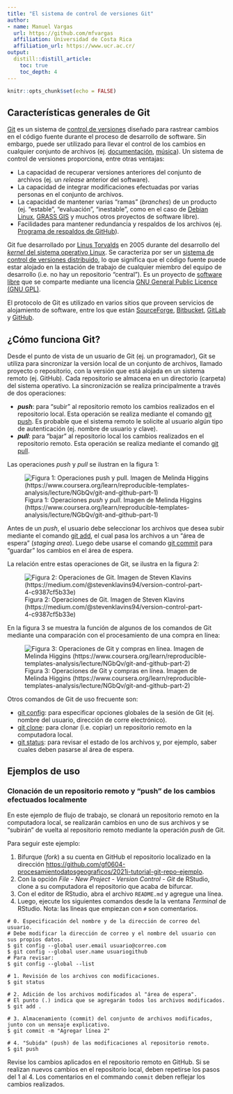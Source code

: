 ```yaml
---
title: "El sistema de control de versiones Git"
author: 
- name: Manuel Vargas
  url: https://github.com/mfvargas
  affiliation: Universidad de Costa Rica
  affiliation_url: https://www.ucr.ac.cr/
output: 
  distill::distill_article:
    toc: true
    toc_depth: 4
---
```


```r
knitr::opts_chunk$set(echo = FALSE)
```

## Características generales de Git
[Git](https://git-scm.com/) es un sistema de [control de versiones](https://en.wikipedia.org/wiki/Version_control) diseñado para rastrear cambios en el código fuente durante el proceso de desarrollo de software. Sin embargo, puede ser utilizado para llevar el control de los cambios en cualquier conjunto de archivos (ej. [documentación](https://guides.github.com/features/wikis/), [música](https://techcrunch.com/2013/10/09/splice-music/)). Un sistema de control de versiones proporciona, entre otras ventajas:

* La capacidad de recuperar versiones anteriores del conjunto de archivos (ej. un _release_ anterior del software).
* La capacidad de integrar modificaciones efectuadas por varias personas en el conjunto de archivos.
* La capacidad de mantener varias "ramas" (_branches_) de un producto (ej. "estable", "evaluación", "inestable", como en el caso de [Debian Linux](https://www.debian.org/releases/), [GRASS GIS](https://grass.osgeo.org/download/software/sources/) y muchos otros proyectos de software libre).
* Facilidades para mantener redundancia y respaldos de los archivos (ej. [Programa de respaldos de GitHub](https://archiveprogram.github.com/)).

Git fue desarrollado por [Linus Torvalds](https://en.wikipedia.org/wiki/Linus_Torvalds) en 2005 durante del desarrollo del [_kernel_ del sistema operativo Linux](https://en.wikipedia.org/wiki/Linux_kernel). Se caracteriza por ser un [sistema de control de versiones distribuido](https://en.wikipedia.org/wiki/Distributed_version_control), lo que significa que el código fuente puede estar alojado en la estación de trabajo de cualquier miembro del equipo de desarrollo (i.e. no hay un repositorio "central"). Es un proyecto de [software libre](https://en.wikipedia.org/wiki/Free_software) que se comparte mediante una licencia [GNU General Public Licence (GNU GPL)](https://www.gnu.org/licenses/old-licenses/gpl-2.0.html).

El protocolo de Git es utilizado en varios sitios que proveen servicios de alojamiento de software, entre los que están [SourceForge](https://sourceforge.net/), [Bitbucket](https://bitbucket.org/), [GitLab](https://about.gitlab.com/) y [GitHub](https://github.com/).

## ¿Cómo funciona Git?
Desde el punto de vista de un usuario de Git (ej. un programador), Git se utiliza para sincronizar la versión local de un conjunto de archivos, llamado proyecto o repositorio, con la versión que está alojada en un sistema remoto (ej. GitHub). Cada repositorio se almacena en un directorio (carpeta) del sistema operativo. La sincronización se realiza principalmente a través de dos operaciones:

* **_push_**: para "subir" al repositorio remoto los cambios realizados en el repositorio local. Esta operación se realiza mediante el comando [git push](https://git-scm.com/docs/git-push). Es probable que el sistema remoto le solicite al usuario algún tipo de autenticación (ej. nombre de usuario y clave).
* **_pull_**: para "bajar" al repositorio local los cambios realizados en el repositorio remoto. Esta operación se realiza mediante el comando [git pull](https://git-scm.com/docs/git-pull).

Las operaciones _push_ y _pull_ se ilustran en la figura 1:

![Figura 1: Operaciones _push_ y _pull_. Imagen de Melinda Higgins (https://www.coursera.org/learn/reproducible-templates-analysis/lecture/NGbQv/git-and-github-part-1)](img/push-pull.png)

Antes de un _push_, el usuario debe seleccionar los archivos que desea subir mediante el comando [git add](https://git-scm.com/docs/git-add), el cual pasa los archivos a un "área de espera" (_staging area_). Luego debe usarse el comando [git commit](https://git-scm.com/docs/git-commit) para "guardar" los cambios en el área de espera.

La relación entre estas operaciones de Git, se ilustra en la figura 2:

![Figura 2: Operaciones de Git. Imagen de Steven Klavins (https://medium.com/@stevenklavins94/version-control-part-4-c9387cf5b33e)](img/git-push-pull.png)

En la figura 3 se muestra la función de algunos de los comandos de Git mediante una comparación con el procesamiento de una compra en línea:

![Figura 3: Operaciones de Git y compras en línea. Imagen de Melinda Higgins (https://www.coursera.org/learn/reproducible-templates-analysis/lecture/NGbQv/git-and-github-part-2)](img/git-stage-commit-push.png)

Otros comandos de Git de uso frecuente son:

* [git config](https://git-scm.com/docs/git-config): para especificar opciones globales de la sesión de Git (ej. nombre del usuario, dirección de corre electrónico).
* [git clone](https://git-scm.com/docs/git-clone): para clonar (i.e. copiar) un repositorio remoto en la computadora local.
* [git status](https://git-scm.com/docs/git-status): para revisar el estado de los archivos y, por ejemplo, saber cuales deben pasarse al área de espera.

## Ejemplos de uso
### Clonación de un repositorio remoto y "push" de los cambios efectuados localmente
En este ejemplo de flujo de trabajo, se clonará un repositorio remoto en la computadora local, se realizarán cambios en uno de sus archivos y se "subirán" de vuelta al repositorio remoto mediante la operación _push_ de Git.

Para seguir este ejemplo:

1. Bifurque (_fork_) a su cuenta en GitHub el repositorio localizado en la dirección [https://github.com/gf0604-procesamientodatosgeograficos/2021i-tutorial-git-repo-ejemplo](https://github.com/gf0604-procesamientodatosgeograficos/2021i-tutorial-git-repo-ejemplo).  
2. Con la opción *File - New Project - Version Control - Git* de RStudio, clone a su computadora el repositorio que acaba de bifurcar.
3. Con el editor de RStudio, abra el archivo ```README.md``` y agregue una línea.  
4. Luego, ejecute los siguientes comandos desde la la ventana _Terminal_ de RStudio. Nota: las líneas que empiezan con  ```# ``` son comentarios.  

```
# 0. Especificación del nombre y de la dirección de correo del usuario.
# Debe modificar la dirección de correo y el nombre del usuario con sus propios datos.
$ git config --global user.email usuario@correo.com
$ git config --global user.name usuariogithub
# Para revisar:
$ git config --global --list

# 1. Revisión de los archivos con modificaciones.
$ git status

# 2. Adición de los archivos modificados al "área de espera".
# El punto (.) indica que se agregarán todos los archivos modificados.
$ git add .

# 3. Almacenamiento (commit) del conjunto de archivos modificados, junto con un mensaje explicativo.
$ git commit -m "Agregar línea 2"

# 4. "Subida" (push) de las modificaciones al repositorio remoto.
$ git push
```

Revise los cambios aplicados en el repositorio remoto en GitHub. Si se realizan nuevos cambios en el repositorio local, deben repetirse los pasos del 1 al 4. Los comentarios en el commando ```commit``` deben reflejar los cambios realizados.  